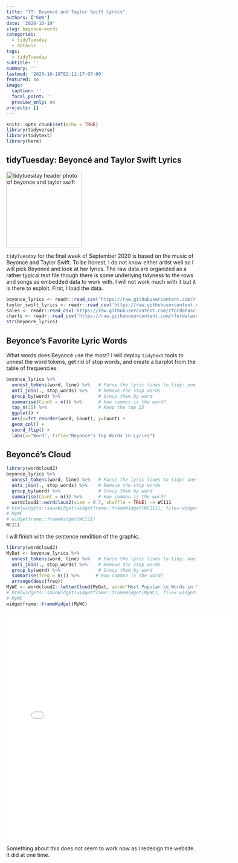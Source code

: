 ---
title: "TT: Beyoncé and Taylor Swift Lyrics"
authors: ["RWW"]
date: '2020-10-19'
slug: beyonce-words
categories:
  - tidyTuesday
  - dataviz
tags:
  - tidyTuesday
subtitle: ''
summary: ''
lastmod: '2020-10-19T02:11:17-07:00'
featured: no
image:
  caption: ''
  focal_point: ''
  preview_only: no
projects: []
---


```{r setup, include=FALSE}
knitr::opts_chunk$set(echo = TRUE)
library(tidyverse)
library(tidytext)
library(here)
```

## tidyTuesday: Beyoncé and Taylor Swift Lyrics

<img src="https://camo.githubusercontent.com/9fd20607eb6961861f803167a3d1f17a3724d360af97051e556eeaeb516ab14e/68747470733a2f2f616b6e732d696d616765732e656f6e6c696e652e636f6d2f656f6c5f696d616765732f456e746972655f536974652f323031393732312f72735f31303234783735392d3139303832313132353131322d313032342e7461796c6f722d73776966742d6265796f6e63652d323030392d6d74762d766d61732e63742e3038323131392e6a70673f6669743d61726f756e64253743313032343a6175746f266f75747075742d7175616c6974793d39302663726f703d313032343a6175746f3b63656e7465722c746f70" alt="tidytuesday header photo of beyonce and taylor swift" width="200"/>

`tidyTuesday` for the final week of September 2020 is based on the music of  Beyoncé and Taylor Swift.  To be honest, I do not know either artist well so I will pick Beyoncé and look at her lyrics.  The raw data are organized as a rather typical text file though there is some underlying tidyness to the rows and songs as embedded data to work with.  I will not work much with it but it is there to exploit.  First, I load the data.

```{r}
beyonce_lyrics <- readr::read_csv('https://raw.githubusercontent.com/rfordatascience/tidytuesday/master/data/2020/2020-09-29/beyonce_lyrics.csv')
taylor_swift_lyrics <- readr::read_csv('https://raw.githubusercontent.com/rfordatascience/tidytuesday/master/data/2020/2020-09-29/taylor_swift_lyrics.csv')
sales <- readr::read_csv('https://raw.githubusercontent.com/rfordatascience/tidytuesday/master/data/2020/2020-09-29/sales.csv')
charts <- readr::read_csv('https://raw.githubusercontent.com/rfordatascience/tidytuesday/master/data/2020/2020-09-29/charts.csv')
str(beyonce_lyrics)
```

## Beyonce's Favorite Lyric Words

What words does Beyoncé use the most?  I will deploy `tidytext` tools to unnest the word tokens, get rid of stop words, and create a barplot from the table of frequencies.

```{r}
beyonce_lyrics %>% 
  unnest_tokens(word, line) %>%   # Parse the lyric lines to tidy: one word per row.
  anti_join(., stop_words) %>%    # Remove the stop words
  group_by(word) %>%              # Group them by word
  summarise(Count = n()) %>%      # How common is the word?
  top_n(25) %>%                   # Keep the top 25
  ggplot() + 
  aes(x=fct_reorder(word, Count), y=Count) + 
  geom_col() + 
  coord_flip() + 
  labs(x="Word", title="Beyoncé's Top Words in Lyrics")
```

## Beyoncé's Cloud

```{r BC1}
library(wordcloud2)
beyonce_lyrics %>% 
  unnest_tokens(word, line) %>%   # Parse the lyric lines to tidy: one word per row.
  anti_join(., stop_words) %>%    # Remove the stop words
  group_by(word) %>%              # Group them by word
  summarise(Count = n()) %>%      # How common is the word?
  wordcloud2::wordcloud2(size = 0.7, shuffle = TRUE) -> WC111
# htmlwidgets::saveWidget(widgetframe::frameWidget(WC111), file='widgets/wcbey.html')
# MyWC
# widgetframe::frameWidget(WC111)
WC111
```

I will finish with the sentence rendition of the graphic.

```{r BC2}
library(wordcloud2)
MyDat <- beyonce_lyrics %>% 
  unnest_tokens(word, line) %>%   # Parse the lyric lines to tidy: one word per row.
  anti_join(., stop_words) %>%    # Remove the stop words
  group_by(word) %>%              # Group them by word
  summarise(freq = n()) %>%      # How common is the word?
  arrange(desc(freq))
MyWC <- wordcloud2::letterCloud(MyDat, word="Most Popular \n Words in \n Beyonce \n Lyrics", wordSize = 1.75, backgroundColor="lightblue", color='random-dark', size=0.8)
# htmlwidgets::saveWidget(widgetframe::frameWidget(MyWC), file='widgets/beyonce.html', selfcontained = TRUE)
# MyWC
widgetframe::frameWidget(MyWC)
```

<iframe width="600" height="600" src="widgets/beyonce.html" frameborder="0" allowfullscreen></iframe>


Something about this does not seem to work now as I redesign the website.  It did at one time.

